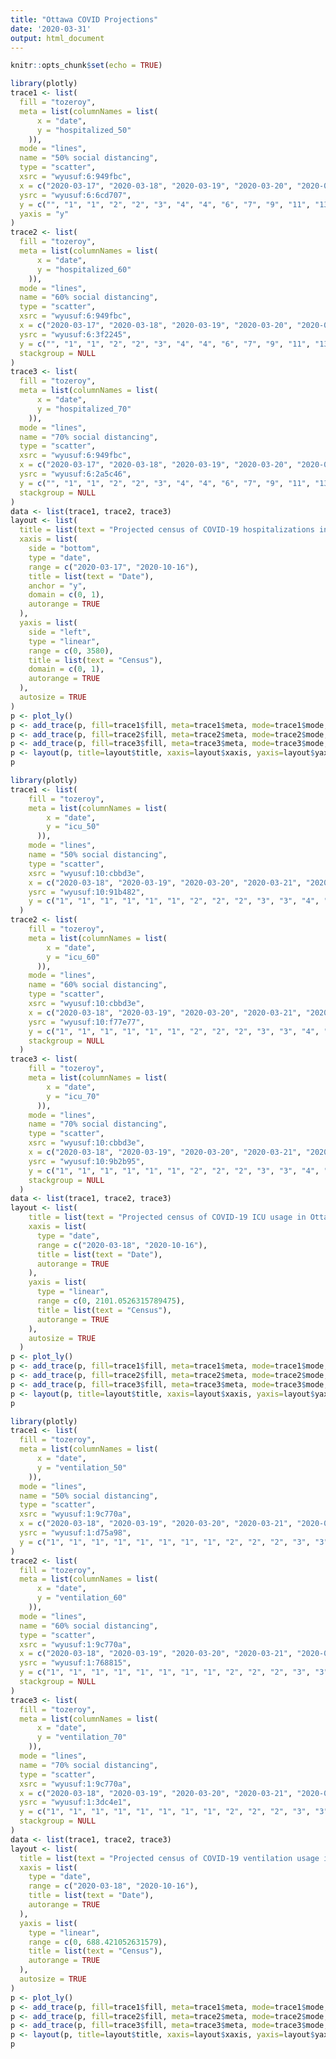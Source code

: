 ```yaml
---
title: "Ottawa COVID Projections"
date: '2020-03-31'
output: html_document
---
```


```r
knitr::opts_chunk$set(echo = TRUE)
```

```r
library(plotly)
trace1 <- list(
  fill = "tozeroy", 
  meta = list(columnNames = list(
      x = "date", 
      y = "hospitalized_50"
    )), 
  mode = "lines", 
  name = "50% social distancing", 
  type = "scatter", 
  xsrc = "wyusuf:6:949fbc", 
  x = c("2020-03-17", "2020-03-18", "2020-03-19", "2020-03-20", "2020-03-21", "2020-03-22", "2020-03-23", "2020-03-24", "2020-03-25", "2020-03-26", "2020-03-27", "2020-03-28", "2020-03-29", "2020-03-30", "2020-03-31", "2020-04-01", "2020-04-02", "2020-04-03", "2020-04-04", "2020-04-05", "2020-04-06", "2020-04-07", "2020-04-08", "2020-04-09", "2020-04-10", "2020-04-11", "2020-04-12", "2020-04-13", "2020-04-14", "2020-04-15", "2020-04-16", "2020-04-17", "2020-04-18", "2020-04-19", "2020-04-20", "2020-04-21", "2020-04-22", "2020-04-23", "2020-04-24", "2020-04-25", "2020-04-26", "2020-04-27", "2020-04-28", "2020-04-29", "2020-04-30", "2020-05-01", "2020-05-02", "2020-05-03", "2020-05-04", "2020-05-05", "2020-05-06", "2020-05-07", "2020-05-08", "2020-05-09", "2020-05-10", "2020-05-11", "2020-05-12", "2020-05-13", "2020-05-14", "2020-05-15", "2020-05-16", "2020-05-17", "2020-05-18", "2020-05-19", "2020-05-20", "2020-05-21", "2020-05-22", "2020-05-23", "2020-05-24", "2020-05-25", "2020-05-26", "2020-05-27", "2020-05-28", "2020-05-29", "2020-05-30", "2020-05-31", "2020-06-01", "2020-06-02", "2020-06-03", "2020-06-04", "2020-06-05", "2020-06-06", "2020-06-07", "2020-06-08", "2020-06-09", "2020-06-10", "2020-06-11", "2020-06-12", "2020-06-13", "2020-06-14", "2020-06-15", "2020-06-16", "2020-06-17", "2020-06-18", "2020-06-19", "2020-06-20", "2020-06-21", "2020-06-22", "2020-06-23", "2020-06-24", "2020-06-25", "2020-06-26", "2020-06-27", "2020-06-28", "2020-06-29", "2020-06-30", "2020-07-01", "2020-07-02", "2020-07-03", "2020-07-04", "2020-07-05", "2020-07-06", "2020-07-07", "2020-07-08", "2020-07-09", "2020-07-10", "2020-07-11", "2020-07-12", "2020-07-13", "2020-07-14", "2020-07-15", "2020-07-16", "2020-07-17", "2020-07-18", "2020-07-19", "2020-07-20", "2020-07-21", "2020-07-22", "2020-07-23", "2020-07-24", "2020-07-25", "2020-07-26", "2020-07-27", "2020-07-28", "2020-07-29", "2020-07-30", "2020-07-31", "2020-08-01", "2020-08-02", "2020-08-03", "2020-08-04", "2020-08-05", "2020-08-06", "2020-08-07", "2020-08-08", "2020-08-09", "2020-08-10", "2020-08-11", "2020-08-12", "2020-08-13", "2020-08-14", "2020-08-15", "2020-08-16", "2020-08-17", "2020-08-18", "2020-08-19", "2020-08-20", "2020-08-21", "2020-08-22", "2020-08-23", "2020-08-24", "2020-08-25", "2020-08-26", "2020-08-27", "2020-08-28", "2020-08-29", "2020-08-30", "2020-08-31", "2020-09-01", "2020-09-02", "2020-09-03", "2020-09-04", "2020-09-05", "2020-09-06", "2020-09-07", "2020-09-08", "2020-09-09", "2020-09-10", "2020-09-11", "2020-09-12", "2020-09-13", "2020-09-14", "2020-09-15", "2020-09-16", "2020-09-17", "2020-09-18", "2020-09-19", "2020-09-20", "2020-09-21", "2020-09-22", "2020-09-23", "2020-09-24", "2020-09-25", "2020-09-26", "2020-09-27", "2020-09-28", "2020-09-29", "2020-09-30", "2020-10-01", "2020-10-02", "2020-10-03", "2020-10-04", "2020-10-05", "2020-10-06", "2020-10-07", "2020-10-08", "2020-10-09", "2020-10-10", "2020-10-11", "2020-10-12", "2020-10-13", "2020-10-14", "2020-10-15", "2020-10-16"), 
  ysrc = "wyusuf:6:6cd707", 
  y = c("", "1", "1", "2", "2", "3", "4", "4", "6", "7", "9", "11", "13", "15", "19", "20", "22", "24", "26", "27", "29", "30", "32", "33", "33", "35", "38", "41", "44", "47", "50", "54", "58", "62", "67", "71", "77", "82", "88", "95", "101", "109", "117", "125", "134", "144", "154", "165", "177", "189", "203", "217", "233", "249", "267", "286", "306", "327", "350", "374", "400", "428", "457", "488", "521", "556", "593", "632", "674", "718", "764", "813", "865", "919", "976", "1036", "1098", "1163", "1231", "1302", "1376", "1452", "1531", "1612", "1695", "1780", "1868", "1956", "2046", "2137", "2229", "2320", "2411", "2501", "2590", "2677", "2761", "2843", "2921", "2994", "3064", "3127", "3185", "3237", "3283", "3321", "3352", "3376", "3392", "3401", "3401", "3394", "3380", "3358", "3329", "3293", "3251", "3203", "3149", "3091", "3028", "2961", "2891", "2817", "2742", "2664", "2585", "2505", "2424", "2343", "2263", "2182", "2103", "2024", "1947", "1872", "1798", "1725", "1655", "1586", "1520", "1456", "1394", "1334", "1276", "1220", "1166", "1115", "1065", "1018", "972", "928", "887", "846", "808", "772", "737", "703", "671", "641", "611", "584", "557", "532", "507", "484", "462", "441", "421", "402", "384", "367", "350", "334", "319", "305", "291", "278", "265", "253", "242", "231", "221", "211", "201", "192", "184", "176", "168", "160", "153", "146", "140", "134", "128", "122", "117", "111", "106", "102", "97", "93", "89", "85", "81", "78", "74", "71", "68", "65", "62", "59", "57", "54"), 
  yaxis = "y"
)
trace2 <- list(
  fill = "tozeroy", 
  meta = list(columnNames = list(
      x = "date", 
      y = "hospitalized_60"
    )), 
  mode = "lines", 
  name = "60% social distancing", 
  type = "scatter", 
  xsrc = "wyusuf:6:949fbc", 
  x = c("2020-03-17", "2020-03-18", "2020-03-19", "2020-03-20", "2020-03-21", "2020-03-22", "2020-03-23", "2020-03-24", "2020-03-25", "2020-03-26", "2020-03-27", "2020-03-28", "2020-03-29", "2020-03-30", "2020-03-31", "2020-04-01", "2020-04-02", "2020-04-03", "2020-04-04", "2020-04-05", "2020-04-06", "2020-04-07", "2020-04-08", "2020-04-09", "2020-04-10", "2020-04-11", "2020-04-12", "2020-04-13", "2020-04-14", "2020-04-15", "2020-04-16", "2020-04-17", "2020-04-18", "2020-04-19", "2020-04-20", "2020-04-21", "2020-04-22", "2020-04-23", "2020-04-24", "2020-04-25", "2020-04-26", "2020-04-27", "2020-04-28", "2020-04-29", "2020-04-30", "2020-05-01", "2020-05-02", "2020-05-03", "2020-05-04", "2020-05-05", "2020-05-06", "2020-05-07", "2020-05-08", "2020-05-09", "2020-05-10", "2020-05-11", "2020-05-12", "2020-05-13", "2020-05-14", "2020-05-15", "2020-05-16", "2020-05-17", "2020-05-18", "2020-05-19", "2020-05-20", "2020-05-21", "2020-05-22", "2020-05-23", "2020-05-24", "2020-05-25", "2020-05-26", "2020-05-27", "2020-05-28", "2020-05-29", "2020-05-30", "2020-05-31", "2020-06-01", "2020-06-02", "2020-06-03", "2020-06-04", "2020-06-05", "2020-06-06", "2020-06-07", "2020-06-08", "2020-06-09", "2020-06-10", "2020-06-11", "2020-06-12", "2020-06-13", "2020-06-14", "2020-06-15", "2020-06-16", "2020-06-17", "2020-06-18", "2020-06-19", "2020-06-20", "2020-06-21", "2020-06-22", "2020-06-23", "2020-06-24", "2020-06-25", "2020-06-26", "2020-06-27", "2020-06-28", "2020-06-29", "2020-06-30", "2020-07-01", "2020-07-02", "2020-07-03", "2020-07-04", "2020-07-05", "2020-07-06", "2020-07-07", "2020-07-08", "2020-07-09", "2020-07-10", "2020-07-11", "2020-07-12", "2020-07-13", "2020-07-14", "2020-07-15", "2020-07-16", "2020-07-17", "2020-07-18", "2020-07-19", "2020-07-20", "2020-07-21", "2020-07-22", "2020-07-23", "2020-07-24", "2020-07-25", "2020-07-26", "2020-07-27", "2020-07-28", "2020-07-29", "2020-07-30", "2020-07-31", "2020-08-01", "2020-08-02", "2020-08-03", "2020-08-04", "2020-08-05", "2020-08-06", "2020-08-07", "2020-08-08", "2020-08-09", "2020-08-10", "2020-08-11", "2020-08-12", "2020-08-13", "2020-08-14", "2020-08-15", "2020-08-16", "2020-08-17", "2020-08-18", "2020-08-19", "2020-08-20", "2020-08-21", "2020-08-22", "2020-08-23", "2020-08-24", "2020-08-25", "2020-08-26", "2020-08-27", "2020-08-28", "2020-08-29", "2020-08-30", "2020-08-31", "2020-09-01", "2020-09-02", "2020-09-03", "2020-09-04", "2020-09-05", "2020-09-06", "2020-09-07", "2020-09-08", "2020-09-09", "2020-09-10", "2020-09-11", "2020-09-12", "2020-09-13", "2020-09-14", "2020-09-15", "2020-09-16", "2020-09-17", "2020-09-18", "2020-09-19", "2020-09-20", "2020-09-21", "2020-09-22", "2020-09-23", "2020-09-24", "2020-09-25", "2020-09-26", "2020-09-27", "2020-09-28", "2020-09-29", "2020-09-30", "2020-10-01", "2020-10-02", "2020-10-03", "2020-10-04", "2020-10-05", "2020-10-06", "2020-10-07", "2020-10-08", "2020-10-09", "2020-10-10", "2020-10-11", "2020-10-12", "2020-10-13", "2020-10-14", "2020-10-15", "2020-10-16"), 
  ysrc = "wyusuf:6:3f2245", 
  y = c("", "1", "1", "2", "2", "3", "4", "4", "6", "7", "9", "11", "13", "15", "19", "20", "21", "22", "23", "24", "25", "25", "25", "24", "23", "24", "25", "26", "28", "29", "30", "31", "33", "34", "36", "37", "39", "41", "42", "44", "46", "48", "50", "52", "55", "57", "60", "62", "65", "68", "71", "74", "77", "80", "84", "87", "91", "95", "99", "104", "108", "113", "118", "123", "128", "133", "139", "145", "151", "158", "164", "171", "178", "186", "194", "202", "210", "219", "228", "238", "247", "258", "268", "279", "291", "302", "314", "327", "340", "354", "368", "382", "397", "412", "428", "445", "462", "479", "497", "516", "535", "554", "574", "595", "616", "638", "660", "683", "706", "730", "754", "779", "804", "830", "856", "882", "909", "936", "964", "992", "1020", "1048", "1076", "1104", "1133", "1161", "1190", "1218", "1246", "1274", "1302", "1329", "1356", "1382", "1408", "1434", "1458", "1482", "1505", "1527", "1548", "1569", "1588", "1606", "1623", "1639", "1653", "1666", "1678", "1688", "1698", "1705", "1711", "1716", "1719", "1721", "1721", "1720", "1718", "1714", "1708", "1701", "1693", "1684", "1673", "1661", "1648", "1634", "1618", "1602", "1584", "1566", "1547", "1527", "1506", "1485", "1463", "1440", "1417", "1394", "1370", "1346", "1321", "1296", "1272", "1246", "1221", "1196", "1171", "1146", "1121", "1096", "1071", "1046", "1022", "998", "974", "950", "926", "903", "881", "858", "836", "814", "793", "772", "751", "731", "711", "692", "673", "654", "636", "618"), 
  stackgroup = NULL
)
trace3 <- list(
  fill = "tozeroy", 
  meta = list(columnNames = list(
      x = "date", 
      y = "hospitalized_70"
    )), 
  mode = "lines", 
  name = "70% social distancing", 
  type = "scatter", 
  xsrc = "wyusuf:6:949fbc", 
  x = c("2020-03-17", "2020-03-18", "2020-03-19", "2020-03-20", "2020-03-21", "2020-03-22", "2020-03-23", "2020-03-24", "2020-03-25", "2020-03-26", "2020-03-27", "2020-03-28", "2020-03-29", "2020-03-30", "2020-03-31", "2020-04-01", "2020-04-02", "2020-04-03", "2020-04-04", "2020-04-05", "2020-04-06", "2020-04-07", "2020-04-08", "2020-04-09", "2020-04-10", "2020-04-11", "2020-04-12", "2020-04-13", "2020-04-14", "2020-04-15", "2020-04-16", "2020-04-17", "2020-04-18", "2020-04-19", "2020-04-20", "2020-04-21", "2020-04-22", "2020-04-23", "2020-04-24", "2020-04-25", "2020-04-26", "2020-04-27", "2020-04-28", "2020-04-29", "2020-04-30", "2020-05-01", "2020-05-02", "2020-05-03", "2020-05-04", "2020-05-05", "2020-05-06", "2020-05-07", "2020-05-08", "2020-05-09", "2020-05-10", "2020-05-11", "2020-05-12", "2020-05-13", "2020-05-14", "2020-05-15", "2020-05-16", "2020-05-17", "2020-05-18", "2020-05-19", "2020-05-20", "2020-05-21", "2020-05-22", "2020-05-23", "2020-05-24", "2020-05-25", "2020-05-26", "2020-05-27", "2020-05-28", "2020-05-29", "2020-05-30", "2020-05-31", "2020-06-01", "2020-06-02", "2020-06-03", "2020-06-04", "2020-06-05", "2020-06-06", "2020-06-07", "2020-06-08", "2020-06-09", "2020-06-10", "2020-06-11", "2020-06-12", "2020-06-13", "2020-06-14", "2020-06-15", "2020-06-16", "2020-06-17", "2020-06-18", "2020-06-19", "2020-06-20", "2020-06-21", "2020-06-22", "2020-06-23", "2020-06-24", "2020-06-25", "2020-06-26", "2020-06-27", "2020-06-28", "2020-06-29", "2020-06-30", "2020-07-01", "2020-07-02", "2020-07-03", "2020-07-04", "2020-07-05", "2020-07-06", "2020-07-07", "2020-07-08", "2020-07-09", "2020-07-10", "2020-07-11", "2020-07-12", "2020-07-13", "2020-07-14", "2020-07-15", "2020-07-16", "2020-07-17", "2020-07-18", "2020-07-19", "2020-07-20", "2020-07-21", "2020-07-22", "2020-07-23", "2020-07-24", "2020-07-25", "2020-07-26", "2020-07-27", "2020-07-28", "2020-07-29", "2020-07-30", "2020-07-31", "2020-08-01", "2020-08-02", "2020-08-03", "2020-08-04", "2020-08-05", "2020-08-06", "2020-08-07", "2020-08-08", "2020-08-09", "2020-08-10", "2020-08-11", "2020-08-12", "2020-08-13", "2020-08-14", "2020-08-15", "2020-08-16", "2020-08-17", "2020-08-18", "2020-08-19", "2020-08-20", "2020-08-21", "2020-08-22", "2020-08-23", "2020-08-24", "2020-08-25", "2020-08-26", "2020-08-27", "2020-08-28", "2020-08-29", "2020-08-30", "2020-08-31", "2020-09-01", "2020-09-02", "2020-09-03", "2020-09-04", "2020-09-05", "2020-09-06", "2020-09-07", "2020-09-08", "2020-09-09", "2020-09-10", "2020-09-11", "2020-09-12", "2020-09-13", "2020-09-14", "2020-09-15", "2020-09-16", "2020-09-17", "2020-09-18", "2020-09-19", "2020-09-20", "2020-09-21", "2020-09-22", "2020-09-23", "2020-09-24", "2020-09-25", "2020-09-26", "2020-09-27", "2020-09-28", "2020-09-29", "2020-09-30", "2020-10-01", "2020-10-02", "2020-10-03", "2020-10-04", "2020-10-05", "2020-10-06", "2020-10-07", "2020-10-08", "2020-10-09", "2020-10-10", "2020-10-11", "2020-10-12", "2020-10-13", "2020-10-14", "2020-10-15", "2020-10-16"), 
  ysrc = "wyusuf:6:2a5c46", 
  y = c("", "1", "1", "2", "2", "3", "4", "4", "6", "7", "9", "11", "13", "15", "19", "20", "20", "21", "21", "21", "21", "20", "19", "18", "15", "16", "16", "16", "16", "17", "17", "17", "17", "18", "18", "18", "18", "19", "19", "19", "20", "20", "20", "21", "21", "21", "21", "22", "22", "22", "23", "23", "23", "24", "24", "25", "25", "25", "26", "26", "26", "27", "27", "28", "28", "28", "29", "29", "30", "30", "31", "31", "32", "32", "33", "33", "33", "34", "35", "35", "36", "36", "37", "37", "38", "38", "39", "39", "40", "41", "41", "42", "42", "43", "44", "44", "45", "46", "46", "47", "48", "48", "49", "50", "50", "51", "52", "53", "53", "54", "55", "56", "57", "57", "58", "59", "60", "61", "62", "62", "63", "64", "65", "66", "67", "68", "69", "70", "71", "72", "73", "74", "75", "76", "77", "78", "79", "80", "81", "82", "84", "85", "86", "87", "88", "89", "91", "92", "93", "94", "95", "97", "98", "99", "101", "102", "103", "105", "106", "107", "109", "110", "112", "113", "115", "116", "117", "119", "120", "122", "123", "125", "127", "128", "130", "131", "133", "135", "136", "138", "140", "141", "143", "145", "146", "148", "150", "151", "153", "155", "157", "159", "160", "162", "164", "166", "168", "170", "171", "173", "175", "177", "179", "181", "183", "185", "187", "189", "191", "193", "194", "196", "198", "200"), 
  stackgroup = NULL
)
data <- list(trace1, trace2, trace3)
layout <- list(
  title = list(text = "Projected census of COVID-19 hospitalizations in Ottawa"), 
  xaxis = list(
    side = "bottom", 
    type = "date", 
    range = c("2020-03-17", "2020-10-16"), 
    title = list(text = "Date"), 
    anchor = "y", 
    domain = c(0, 1), 
    autorange = TRUE
  ), 
  yaxis = list(
    side = "left", 
    type = "linear", 
    range = c(0, 3580), 
    title = list(text = "Census"), 
    domain = c(0, 1), 
    autorange = TRUE
  ), 
  autosize = TRUE
)
p <- plot_ly()
p <- add_trace(p, fill=trace1$fill, meta=trace1$meta, mode=trace1$mode, name=trace1$name, type=trace1$type, xsrc=trace1$xsrc, x=trace1$x, ysrc=trace1$ysrc, y=trace1$y, yaxis=trace1$yaxis)
p <- add_trace(p, fill=trace2$fill, meta=trace2$meta, mode=trace2$mode, name=trace2$name, type=trace2$type, xsrc=trace2$xsrc, x=trace2$x, ysrc=trace2$ysrc, y=trace2$y, stackgroup=trace2$stackgroup)
p <- add_trace(p, fill=trace3$fill, meta=trace3$meta, mode=trace3$mode, name=trace3$name, type=trace3$type, xsrc=trace3$xsrc, x=trace3$x, ysrc=trace3$ysrc, y=trace3$y, stackgroup=trace3$stackgroup)
p <- layout(p, title=layout$title, xaxis=layout$xaxis, yaxis=layout$yaxis, autosize=layout$autosize)
p
```

```r
library(plotly)
trace1 <- list(
    fill = "tozeroy", 
    meta = list(columnNames = list(
        x = "date", 
        y = "icu_50"
      )), 
    mode = "lines", 
    name = "50% social distancing", 
    type = "scatter", 
    xsrc = "wyusuf:10:cbbd3e", 
    x = c("2020-03-18", "2020-03-19", "2020-03-20", "2020-03-21", "2020-03-22", "2020-03-23", "2020-03-24", "2020-03-25", "2020-03-26", "2020-03-27", "2020-03-28", "2020-03-29", "2020-03-30", "2020-03-31", "2020-04-01", "2020-04-02", "2020-04-03", "2020-04-04", "2020-04-05", "2020-04-06", "2020-04-07", "2020-04-08", "2020-04-09", "2020-04-10", "2020-04-11", "2020-04-12", "2020-04-13", "2020-04-14", "2020-04-15", "2020-04-16", "2020-04-17", "2020-04-18", "2020-04-19", "2020-04-20", "2020-04-21", "2020-04-22", "2020-04-23", "2020-04-24", "2020-04-25", "2020-04-26", "2020-04-27", "2020-04-28", "2020-04-29", "2020-04-30", "2020-05-01", "2020-05-02", "2020-05-03", "2020-05-04", "2020-05-05", "2020-05-06", "2020-05-07", "2020-05-08", "2020-05-09", "2020-05-10", "2020-05-11", "2020-05-12", "2020-05-13", "2020-05-14", "2020-05-15", "2020-05-16", "2020-05-17", "2020-05-18", "2020-05-19", "2020-05-20", "2020-05-21", "2020-05-22", "2020-05-23", "2020-05-24", "2020-05-25", "2020-05-26", "2020-05-27", "2020-05-28", "2020-05-29", "2020-05-30", "2020-05-31", "2020-06-01", "2020-06-02", "2020-06-03", "2020-06-04", "2020-06-05", "2020-06-06", "2020-06-07", "2020-06-08", "2020-06-09", "2020-06-10", "2020-06-11", "2020-06-12", "2020-06-13", "2020-06-14", "2020-06-15", "2020-06-16", "2020-06-17", "2020-06-18", "2020-06-19", "2020-06-20", "2020-06-21", "2020-06-22", "2020-06-23", "2020-06-24", "2020-06-25", "2020-06-26", "2020-06-27", "2020-06-28", "2020-06-29", "2020-06-30", "2020-07-01", "2020-07-02", "2020-07-03", "2020-07-04", "2020-07-05", "2020-07-06", "2020-07-07", "2020-07-08", "2020-07-09", "2020-07-10", "2020-07-11", "2020-07-12", "2020-07-13", "2020-07-14", "2020-07-15", "2020-07-16", "2020-07-17", "2020-07-18", "2020-07-19", "2020-07-20", "2020-07-21", "2020-07-22", "2020-07-23", "2020-07-24", "2020-07-25", "2020-07-26", "2020-07-27", "2020-07-28", "2020-07-29", "2020-07-30", "2020-07-31", "2020-08-01", "2020-08-02", "2020-08-03", "2020-08-04", "2020-08-05", "2020-08-06", "2020-08-07", "2020-08-08", "2020-08-09", "2020-08-10", "2020-08-11", "2020-08-12", "2020-08-13", "2020-08-14", "2020-08-15", "2020-08-16", "2020-08-17", "2020-08-18", "2020-08-19", "2020-08-20", "2020-08-21", "2020-08-22", "2020-08-23", "2020-08-24", "2020-08-25", "2020-08-26", "2020-08-27", "2020-08-28", "2020-08-29", "2020-08-30", "2020-08-31", "2020-09-01", "2020-09-02", "2020-09-03", "2020-09-04", "2020-09-05", "2020-09-06", "2020-09-07", "2020-09-08", "2020-09-09", "2020-09-10", "2020-09-11", "2020-09-12", "2020-09-13", "2020-09-14", "2020-09-15", "2020-09-16", "2020-09-17", "2020-09-18", "2020-09-19", "2020-09-20", "2020-09-21", "2020-09-22", "2020-09-23", "2020-09-24", "2020-09-25", "2020-09-26", "2020-09-27", "2020-09-28", "2020-09-29", "2020-09-30", "2020-10-01", "2020-10-02", "2020-10-03", "2020-10-04", "2020-10-05", "2020-10-06", "2020-10-07", "2020-10-08", "2020-10-09", "2020-10-10", "2020-10-11", "2020-10-12", "2020-10-13", "2020-10-14", "2020-10-15", "2020-10-16"), 
    ysrc = "wyusuf:10:91b482", 
    y = c("1", "1", "1", "1", "1", "1", "2", "2", "2", "3", "3", "4", "5", "6", "7", "8", "8", "9", "10", "11", "12", "13", "14", "15", "17", "18", "19", "21", "22", "24", "25", "27", "28", "30", "32", "34", "36", "39", "42", "45", "48", "52", "55", "59", "64", "68", "73", "78", "84", "90", "96", "103", "111", "118", "127", "136", "145", "156", "166", "178", "190", "204", "218", "233", "248", "265", "283", "302", "323", "344", "366", "390", "416", "442", "470", "500", "531", "563", "597", "633", "670", "709", "749", "790", "834", "878", "924", "971", "1019", "1069", "1119", "1169", "1221", "1272", "1324", "1376", "1427", "1478", "1528", "1577", "1624", "1670", "1713", "1755", "1793", "1829", "1862", "1892", "1919", "1941", "1960", "1975", "1986", "1993", "1996", "1995", "1990", "1981", "1968", "1951", "1931", "1907", "1880", "1850", "1818", "1783", "1745", "1706", "1665", "1623", "1579", "1534", "1489", "1443", "1397", "1351", "1305", "1260", "1214", "1170", "1125", "1082", "1040", "999", "958", "919", "881", "844", "808", "774", "741", "709", "678", "648", "619", "592", "565", "540", "516", "493", "470", "449", "429", "410", "391", "373", "356", "340", "325", "310", "296", "282", "270", "257", "246", "235", "224", "214", "204", "195", "186", "178", "170", "162", "155", "148", "141", "135", "129", "123", "118", "112", "107", "102", "98", "94", "89", "85", "82", "78", "75", "71", "68", "65", "62", "59", "57", "54", "52", "50", "48", "45", "43")
  )
trace2 <- list(
    fill = "tozeroy", 
    meta = list(columnNames = list(
        x = "date", 
        y = "icu_60"
      )), 
    mode = "lines", 
    name = "60% social distancing", 
    type = "scatter", 
    xsrc = "wyusuf:10:cbbd3e", 
    x = c("2020-03-18", "2020-03-19", "2020-03-20", "2020-03-21", "2020-03-22", "2020-03-23", "2020-03-24", "2020-03-25", "2020-03-26", "2020-03-27", "2020-03-28", "2020-03-29", "2020-03-30", "2020-03-31", "2020-04-01", "2020-04-02", "2020-04-03", "2020-04-04", "2020-04-05", "2020-04-06", "2020-04-07", "2020-04-08", "2020-04-09", "2020-04-10", "2020-04-11", "2020-04-12", "2020-04-13", "2020-04-14", "2020-04-15", "2020-04-16", "2020-04-17", "2020-04-18", "2020-04-19", "2020-04-20", "2020-04-21", "2020-04-22", "2020-04-23", "2020-04-24", "2020-04-25", "2020-04-26", "2020-04-27", "2020-04-28", "2020-04-29", "2020-04-30", "2020-05-01", "2020-05-02", "2020-05-03", "2020-05-04", "2020-05-05", "2020-05-06", "2020-05-07", "2020-05-08", "2020-05-09", "2020-05-10", "2020-05-11", "2020-05-12", "2020-05-13", "2020-05-14", "2020-05-15", "2020-05-16", "2020-05-17", "2020-05-18", "2020-05-19", "2020-05-20", "2020-05-21", "2020-05-22", "2020-05-23", "2020-05-24", "2020-05-25", "2020-05-26", "2020-05-27", "2020-05-28", "2020-05-29", "2020-05-30", "2020-05-31", "2020-06-01", "2020-06-02", "2020-06-03", "2020-06-04", "2020-06-05", "2020-06-06", "2020-06-07", "2020-06-08", "2020-06-09", "2020-06-10", "2020-06-11", "2020-06-12", "2020-06-13", "2020-06-14", "2020-06-15", "2020-06-16", "2020-06-17", "2020-06-18", "2020-06-19", "2020-06-20", "2020-06-21", "2020-06-22", "2020-06-23", "2020-06-24", "2020-06-25", "2020-06-26", "2020-06-27", "2020-06-28", "2020-06-29", "2020-06-30", "2020-07-01", "2020-07-02", "2020-07-03", "2020-07-04", "2020-07-05", "2020-07-06", "2020-07-07", "2020-07-08", "2020-07-09", "2020-07-10", "2020-07-11", "2020-07-12", "2020-07-13", "2020-07-14", "2020-07-15", "2020-07-16", "2020-07-17", "2020-07-18", "2020-07-19", "2020-07-20", "2020-07-21", "2020-07-22", "2020-07-23", "2020-07-24", "2020-07-25", "2020-07-26", "2020-07-27", "2020-07-28", "2020-07-29", "2020-07-30", "2020-07-31", "2020-08-01", "2020-08-02", "2020-08-03", "2020-08-04", "2020-08-05", "2020-08-06", "2020-08-07", "2020-08-08", "2020-08-09", "2020-08-10", "2020-08-11", "2020-08-12", "2020-08-13", "2020-08-14", "2020-08-15", "2020-08-16", "2020-08-17", "2020-08-18", "2020-08-19", "2020-08-20", "2020-08-21", "2020-08-22", "2020-08-23", "2020-08-24", "2020-08-25", "2020-08-26", "2020-08-27", "2020-08-28", "2020-08-29", "2020-08-30", "2020-08-31", "2020-09-01", "2020-09-02", "2020-09-03", "2020-09-04", "2020-09-05", "2020-09-06", "2020-09-07", "2020-09-08", "2020-09-09", "2020-09-10", "2020-09-11", "2020-09-12", "2020-09-13", "2020-09-14", "2020-09-15", "2020-09-16", "2020-09-17", "2020-09-18", "2020-09-19", "2020-09-20", "2020-09-21", "2020-09-22", "2020-09-23", "2020-09-24", "2020-09-25", "2020-09-26", "2020-09-27", "2020-09-28", "2020-09-29", "2020-09-30", "2020-10-01", "2020-10-02", "2020-10-03", "2020-10-04", "2020-10-05", "2020-10-06", "2020-10-07", "2020-10-08", "2020-10-09", "2020-10-10", "2020-10-11", "2020-10-12", "2020-10-13", "2020-10-14", "2020-10-15", "2020-10-16"), 
    ysrc = "wyusuf:10:f77e77", 
    y = c("1", "1", "1", "1", "1", "1", "2", "2", "2", "3", "3", "4", "5", "6", "7", "7", "8", "9", "9", "10", "11", "11", "12", "12", "13", "14", "15", "15", "16", "16", "17", "18", "18", "18", "18", "19", "20", "21", "22", "23", "24", "25", "26", "27", "28", "29", "31", "32", "33", "35", "36", "38", "40", "41", "43", "45", "47", "49", "51", "53", "56", "58", "61", "63", "66", "69", "72", "75", "78", "81", "85", "88", "92", "96", "100", "104", "109", "113", "118", "123", "128", "133", "139", "144", "150", "156", "163", "169", "176", "183", "191", "198", "206", "214", "223", "231", "240", "250", "259", "269", "279", "290", "300", "312", "323", "335", "347", "359", "372", "385", "398", "411", "425", "439", "454", "469", "484", "499", "514", "530", "546", "562", "578", "595", "611", "628", "644", "661", "678", "695", "712", "728", "745", "761", "778", "794", "810", "825", "841", "855", "870", "884", "898", "911", "924", "936", "947", "958", "968", "978", "986", "994", "1002", "1008", "1014", "1019", "1023", "1026", "1028", "1030", "1030", "1030", "1029", "1027", "1025", "1021", "1017", "1012", "1006", "1000", "993", "985", "976", "967", "957", "947", "936", "925", "913", "901", "888", "875", "862", "848", "834", "820", "806", "791", "777", "762", "747", "732", "717", "702", "687", "673", "658", "643", "628", "614", "599", "585", "571", "557", "543", "530", "516", "503", "490", "477", "465", "453", "440"), 
    stackgroup = NULL
  )
trace3 <- list(
    fill = "tozeroy", 
    meta = list(columnNames = list(
        x = "date", 
        y = "icu_70"
      )), 
    mode = "lines", 
    name = "70% social distancing", 
    type = "scatter", 
    xsrc = "wyusuf:10:cbbd3e", 
    x = c("2020-03-18", "2020-03-19", "2020-03-20", "2020-03-21", "2020-03-22", "2020-03-23", "2020-03-24", "2020-03-25", "2020-03-26", "2020-03-27", "2020-03-28", "2020-03-29", "2020-03-30", "2020-03-31", "2020-04-01", "2020-04-02", "2020-04-03", "2020-04-04", "2020-04-05", "2020-04-06", "2020-04-07", "2020-04-08", "2020-04-09", "2020-04-10", "2020-04-11", "2020-04-12", "2020-04-13", "2020-04-14", "2020-04-15", "2020-04-16", "2020-04-17", "2020-04-18", "2020-04-19", "2020-04-20", "2020-04-21", "2020-04-22", "2020-04-23", "2020-04-24", "2020-04-25", "2020-04-26", "2020-04-27", "2020-04-28", "2020-04-29", "2020-04-30", "2020-05-01", "2020-05-02", "2020-05-03", "2020-05-04", "2020-05-05", "2020-05-06", "2020-05-07", "2020-05-08", "2020-05-09", "2020-05-10", "2020-05-11", "2020-05-12", "2020-05-13", "2020-05-14", "2020-05-15", "2020-05-16", "2020-05-17", "2020-05-18", "2020-05-19", "2020-05-20", "2020-05-21", "2020-05-22", "2020-05-23", "2020-05-24", "2020-05-25", "2020-05-26", "2020-05-27", "2020-05-28", "2020-05-29", "2020-05-30", "2020-05-31", "2020-06-01", "2020-06-02", "2020-06-03", "2020-06-04", "2020-06-05", "2020-06-06", "2020-06-07", "2020-06-08", "2020-06-09", "2020-06-10", "2020-06-11", "2020-06-12", "2020-06-13", "2020-06-14", "2020-06-15", "2020-06-16", "2020-06-17", "2020-06-18", "2020-06-19", "2020-06-20", "2020-06-21", "2020-06-22", "2020-06-23", "2020-06-24", "2020-06-25", "2020-06-26", "2020-06-27", "2020-06-28", "2020-06-29", "2020-06-30", "2020-07-01", "2020-07-02", "2020-07-03", "2020-07-04", "2020-07-05", "2020-07-06", "2020-07-07", "2020-07-08", "2020-07-09", "2020-07-10", "2020-07-11", "2020-07-12", "2020-07-13", "2020-07-14", "2020-07-15", "2020-07-16", "2020-07-17", "2020-07-18", "2020-07-19", "2020-07-20", "2020-07-21", "2020-07-22", "2020-07-23", "2020-07-24", "2020-07-25", "2020-07-26", "2020-07-27", "2020-07-28", "2020-07-29", "2020-07-30", "2020-07-31", "2020-08-01", "2020-08-02", "2020-08-03", "2020-08-04", "2020-08-05", "2020-08-06", "2020-08-07", "2020-08-08", "2020-08-09", "2020-08-10", "2020-08-11", "2020-08-12", "2020-08-13", "2020-08-14", "2020-08-15", "2020-08-16", "2020-08-17", "2020-08-18", "2020-08-19", "2020-08-20", "2020-08-21", "2020-08-22", "2020-08-23", "2020-08-24", "2020-08-25", "2020-08-26", "2020-08-27", "2020-08-28", "2020-08-29", "2020-08-30", "2020-08-31", "2020-09-01", "2020-09-02", "2020-09-03", "2020-09-04", "2020-09-05", "2020-09-06", "2020-09-07", "2020-09-08", "2020-09-09", "2020-09-10", "2020-09-11", "2020-09-12", "2020-09-13", "2020-09-14", "2020-09-15", "2020-09-16", "2020-09-17", "2020-09-18", "2020-09-19", "2020-09-20", "2020-09-21", "2020-09-22", "2020-09-23", "2020-09-24", "2020-09-25", "2020-09-26", "2020-09-27", "2020-09-28", "2020-09-29", "2020-09-30", "2020-10-01", "2020-10-02", "2020-10-03", "2020-10-04", "2020-10-05", "2020-10-06", "2020-10-07", "2020-10-08", "2020-10-09", "2020-10-10", "2020-10-11", "2020-10-12", "2020-10-13", "2020-10-14", "2020-10-15", "2020-10-16"), 
    ysrc = "wyusuf:10:9b2b95", 
    y = c("1", "1", "1", "1", "1", "1", "2", "2", "2", "3", "3", "4", "5", "6", "7", "7", "7", "8", "8", "9", "9", "10", "10", "10", "11", "11", "11", "11", "11", "12", "12", "12", "11", "11", "10", "11", "11", "11", "11", "11", "11", "12", "12", "12", "12", "12", "12", "13", "13", "13", "13", "13", "14", "14", "14", "14", "14", "15", "15", "15", "15", "15", "16", "16", "16", "16", "17", "17", "17", "17", "18", "18", "18", "18", "19", "19", "19", "20", "20", "20", "20", "21", "21", "21", "22", "22", "22", "23", "23", "23", "24", "24", "24", "25", "25", "25", "26", "26", "27", "27", "27", "28", "28", "28", "29", "29", "30", "30", "31", "31", "31", "32", "32", "33", "33", "34", "34", "35", "35", "36", "36", "37", "37", "38", "38", "39", "39", "40", "41", "41", "42", "42", "43", "44", "44", "45", "45", "46", "47", "47", "48", "49", "49", "50", "51", "51", "52", "53", "53", "54", "55", "56", "56", "57", "58", "59", "59", "60", "61", "62", "62", "63", "64", "65", "66", "67", "68", "68", "69", "70", "71", "72", "73", "74", "75", "76", "77", "77", "78", "79", "80", "81", "82", "83", "84", "85", "86", "87", "88", "89", "90", "92", "93", "94", "95", "96", "97", "98", "99", "100", "101", "102", "104", "105", "106", "107", "108", "109", "110", "112", "113", "114", "115"), 
    stackgroup = NULL
  )
data <- list(trace1, trace2, trace3)
layout <- list(
    title = list(text = "Projected census of COVID-19 ICU usage in Ottawa"), 
    xaxis = list(
      type = "date", 
      range = c("2020-03-18", "2020-10-16"), 
      title = list(text = "Date"), 
      autorange = TRUE
    ), 
    yaxis = list(
      type = "linear", 
      range = c(0, 2101.0526315789475), 
      title = list(text = "Census"), 
      autorange = TRUE
    ), 
    autosize = TRUE
  )
p <- plot_ly()
p <- add_trace(p, fill=trace1$fill, meta=trace1$meta, mode=trace1$mode, name=trace1$name, type=trace1$type, xsrc=trace1$xsrc, x=trace1$x, ysrc=trace1$ysrc, y=trace1$y)
p <- add_trace(p, fill=trace2$fill, meta=trace2$meta, mode=trace2$mode, name=trace2$name, type=trace2$type, xsrc=trace2$xsrc, x=trace2$x, ysrc=trace2$ysrc, y=trace2$y, stackgroup=trace2$stackgroup)
p <- add_trace(p, fill=trace3$fill, meta=trace3$meta, mode=trace3$mode, name=trace3$name, type=trace3$type, xsrc=trace3$xsrc, x=trace3$x, ysrc=trace3$ysrc, y=trace3$y, stackgroup=trace3$stackgroup)
p <- layout(p, title=layout$title, xaxis=layout$xaxis, yaxis=layout$yaxis, autosize=layout$autosize)
p
```

```r
library(plotly)
trace1 <- list(
  fill = "tozeroy", 
  meta = list(columnNames = list(
      x = "date", 
      y = "ventilation_50"
    )), 
  mode = "lines", 
  name = "50% social distancing", 
  type = "scatter", 
  xsrc = "wyusuf:1:9c770a", 
  x = c("2020-03-18", "2020-03-19", "2020-03-20", "2020-03-21", "2020-03-22", "2020-03-23", "2020-03-24", "2020-03-25", "2020-03-26", "2020-03-27", "2020-03-28", "2020-03-29", "2020-03-30", "2020-03-31", "2020-04-01", "2020-04-02", "2020-04-03", "2020-04-04", "2020-04-05", "2020-04-06", "2020-04-07", "2020-04-08", "2020-04-09", "2020-04-10", "2020-04-11", "2020-04-12", "2020-04-13", "2020-04-14", "2020-04-15", "2020-04-16", "2020-04-17", "2020-04-18", "2020-04-19", "2020-04-20", "2020-04-21", "2020-04-22", "2020-04-23", "2020-04-24", "2020-04-25", "2020-04-26", "2020-04-27", "2020-04-28", "2020-04-29", "2020-04-30", "2020-05-01", "2020-05-02", "2020-05-03", "2020-05-04", "2020-05-05", "2020-05-06", "2020-05-07", "2020-05-08", "2020-05-09", "2020-05-10", "2020-05-11", "2020-05-12", "2020-05-13", "2020-05-14", "2020-05-15", "2020-05-16", "2020-05-17", "2020-05-18", "2020-05-19", "2020-05-20", "2020-05-21", "2020-05-22", "2020-05-23", "2020-05-24", "2020-05-25", "2020-05-26", "2020-05-27", "2020-05-28", "2020-05-29", "2020-05-30", "2020-05-31", "2020-06-01", "2020-06-02", "2020-06-03", "2020-06-04", "2020-06-05", "2020-06-06", "2020-06-07", "2020-06-08", "2020-06-09", "2020-06-10", "2020-06-11", "2020-06-12", "2020-06-13", "2020-06-14", "2020-06-15", "2020-06-16", "2020-06-17", "2020-06-18", "2020-06-19", "2020-06-20", "2020-06-21", "2020-06-22", "2020-06-23", "2020-06-24", "2020-06-25", "2020-06-26", "2020-06-27", "2020-06-28", "2020-06-29", "2020-06-30", "2020-07-01", "2020-07-02", "2020-07-03", "2020-07-04", "2020-07-05", "2020-07-06", "2020-07-07", "2020-07-08", "2020-07-09", "2020-07-10", "2020-07-11", "2020-07-12", "2020-07-13", "2020-07-14", "2020-07-15", "2020-07-16", "2020-07-17", "2020-07-18", "2020-07-19", "2020-07-20", "2020-07-21", "2020-07-22", "2020-07-23", "2020-07-24", "2020-07-25", "2020-07-26", "2020-07-27", "2020-07-28", "2020-07-29", "2020-07-30", "2020-07-31", "2020-08-01", "2020-08-02", "2020-08-03", "2020-08-04", "2020-08-05", "2020-08-06", "2020-08-07", "2020-08-08", "2020-08-09", "2020-08-10", "2020-08-11", "2020-08-12", "2020-08-13", "2020-08-14", "2020-08-15", "2020-08-16", "2020-08-17", "2020-08-18", "2020-08-19", "2020-08-20", "2020-08-21", "2020-08-22", "2020-08-23", "2020-08-24", "2020-08-25", "2020-08-26", "2020-08-27", "2020-08-28", "2020-08-29", "2020-08-30", "2020-08-31", "2020-09-01", "2020-09-02", "2020-09-03", "2020-09-04", "2020-09-05", "2020-09-06", "2020-09-07", "2020-09-08", "2020-09-09", "2020-09-10", "2020-09-11", "2020-09-12", "2020-09-13", "2020-09-14", "2020-09-15", "2020-09-16", "2020-09-17", "2020-09-18", "2020-09-19", "2020-09-20", "2020-09-21", "2020-09-22", "2020-09-23", "2020-09-24", "2020-09-25", "2020-09-26", "2020-09-27", "2020-09-28", "2020-09-29", "2020-09-30", "2020-10-01", "2020-10-02", "2020-10-03", "2020-10-04", "2020-10-05", "2020-10-06", "2020-10-07", "2020-10-08", "2020-10-09", "2020-10-10", "2020-10-11", "2020-10-12", "2020-10-13", "2020-10-14", "2020-10-15", "2020-10-16"), 
  ysrc = "wyusuf:1:d75a98", 
  y = c("1", "1", "1", "1", "1", "1", "1", "1", "2", "2", "2", "3", "3", "4", "4", "5", "5", "5", "6", "6", "6", "6", "7", "7", "7", "8", "8", "9", "9", "10", "11", "12", "12", "13", "14", "15", "16", "17", "19", "20", "21", "23", "24", "26", "28", "30", "32", "34", "37", "39", "42", "45", "48", "52", "55", "59", "63", "68", "72", "77", "83", "88", "94", "101", "107", "114", "122", "130", "138", "147", "157", "167", "177", "188", "200", "212", "224", "237", "251", "265", "280", "295", "310", "326", "343", "360", "377", "394", "411", "429", "447", "464", "481", "498", "515", "531", "547", "562", "576", "590", "602", "613", "623", "632", "639", "645", "650", "653", "654", "654", "653", "650", "646", "641", "634", "626", "616", "606", "595", "583", "570", "556", "542", "528", "513", "498", "482", "467", "451", "436", "420", "405", "390", "375", "360", "346", "332", "319", "305", "293", "280", "268", "257", "246", "235", "225", "215", "205", "196", "187", "179", "171", "163", "156", "149", "142", "136", "129", "124", "118", "113", "108", "103", "98", "94", "89", "85", "81", "78", "74", "71", "68", "65", "62", "59", "56", "54", "51", "49", "47", "45", "43", "41", "39", "37", "36", "34", "33", "31", "30", "29", "27", "26", "25", "24", "23", "22", "21", "20", "19", "18", "17", "17", "16", "15", "15", "14", "13", "13", "12", "12", "11", "11")
)
trace2 <- list(
  fill = "tozeroy", 
  meta = list(columnNames = list(
      x = "date", 
      y = "ventilation_60"
    )), 
  mode = "lines", 
  name = "60% social distancing", 
  type = "scatter", 
  xsrc = "wyusuf:1:9c770a", 
  x = c("2020-03-18", "2020-03-19", "2020-03-20", "2020-03-21", "2020-03-22", "2020-03-23", "2020-03-24", "2020-03-25", "2020-03-26", "2020-03-27", "2020-03-28", "2020-03-29", "2020-03-30", "2020-03-31", "2020-04-01", "2020-04-02", "2020-04-03", "2020-04-04", "2020-04-05", "2020-04-06", "2020-04-07", "2020-04-08", "2020-04-09", "2020-04-10", "2020-04-11", "2020-04-12", "2020-04-13", "2020-04-14", "2020-04-15", "2020-04-16", "2020-04-17", "2020-04-18", "2020-04-19", "2020-04-20", "2020-04-21", "2020-04-22", "2020-04-23", "2020-04-24", "2020-04-25", "2020-04-26", "2020-04-27", "2020-04-28", "2020-04-29", "2020-04-30", "2020-05-01", "2020-05-02", "2020-05-03", "2020-05-04", "2020-05-05", "2020-05-06", "2020-05-07", "2020-05-08", "2020-05-09", "2020-05-10", "2020-05-11", "2020-05-12", "2020-05-13", "2020-05-14", "2020-05-15", "2020-05-16", "2020-05-17", "2020-05-18", "2020-05-19", "2020-05-20", "2020-05-21", "2020-05-22", "2020-05-23", "2020-05-24", "2020-05-25", "2020-05-26", "2020-05-27", "2020-05-28", "2020-05-29", "2020-05-30", "2020-05-31", "2020-06-01", "2020-06-02", "2020-06-03", "2020-06-04", "2020-06-05", "2020-06-06", "2020-06-07", "2020-06-08", "2020-06-09", "2020-06-10", "2020-06-11", "2020-06-12", "2020-06-13", "2020-06-14", "2020-06-15", "2020-06-16", "2020-06-17", "2020-06-18", "2020-06-19", "2020-06-20", "2020-06-21", "2020-06-22", "2020-06-23", "2020-06-24", "2020-06-25", "2020-06-26", "2020-06-27", "2020-06-28", "2020-06-29", "2020-06-30", "2020-07-01", "2020-07-02", "2020-07-03", "2020-07-04", "2020-07-05", "2020-07-06", "2020-07-07", "2020-07-08", "2020-07-09", "2020-07-10", "2020-07-11", "2020-07-12", "2020-07-13", "2020-07-14", "2020-07-15", "2020-07-16", "2020-07-17", "2020-07-18", "2020-07-19", "2020-07-20", "2020-07-21", "2020-07-22", "2020-07-23", "2020-07-24", "2020-07-25", "2020-07-26", "2020-07-27", "2020-07-28", "2020-07-29", "2020-07-30", "2020-07-31", "2020-08-01", "2020-08-02", "2020-08-03", "2020-08-04", "2020-08-05", "2020-08-06", "2020-08-07", "2020-08-08", "2020-08-09", "2020-08-10", "2020-08-11", "2020-08-12", "2020-08-13", "2020-08-14", "2020-08-15", "2020-08-16", "2020-08-17", "2020-08-18", "2020-08-19", "2020-08-20", "2020-08-21", "2020-08-22", "2020-08-23", "2020-08-24", "2020-08-25", "2020-08-26", "2020-08-27", "2020-08-28", "2020-08-29", "2020-08-30", "2020-08-31", "2020-09-01", "2020-09-02", "2020-09-03", "2020-09-04", "2020-09-05", "2020-09-06", "2020-09-07", "2020-09-08", "2020-09-09", "2020-09-10", "2020-09-11", "2020-09-12", "2020-09-13", "2020-09-14", "2020-09-15", "2020-09-16", "2020-09-17", "2020-09-18", "2020-09-19", "2020-09-20", "2020-09-21", "2020-09-22", "2020-09-23", "2020-09-24", "2020-09-25", "2020-09-26", "2020-09-27", "2020-09-28", "2020-09-29", "2020-09-30", "2020-10-01", "2020-10-02", "2020-10-03", "2020-10-04", "2020-10-05", "2020-10-06", "2020-10-07", "2020-10-08", "2020-10-09", "2020-10-10", "2020-10-11", "2020-10-12", "2020-10-13", "2020-10-14", "2020-10-15", "2020-10-16"), 
  ysrc = "wyusuf:1:768815", 
  y = c("1", "1", "1", "1", "1", "1", "1", "1", "2", "2", "2", "3", "3", "4", "4", "4", "5", "5", "5", "5", "5", "5", "5", "5", "5", "5", "5", "6", "6", "6", "6", "7", "7", "7", "8", "8", "8", "9", "9", "9", "10", "10", "10", "11", "11", "12", "12", "13", "13", "14", "15", "15", "16", "17", "17", "18", "19", "19", "20", "21", "22", "23", "24", "25", "26", "27", "28", "29", "31", "32", "33", "35", "36", "38", "39", "41", "43", "44", "46", "48", "50", "52", "54", "56", "59", "61", "63", "66", "68", "71", "74", "77", "80", "83", "86", "89", "93", "96", "100", "103", "107", "111", "115", "119", "123", "127", "132", "136", "141", "145", "150", "155", "160", "165", "170", "175", "180", "186", "191", "196", "202", "207", "213", "218", "224", "229", "235", "240", "245", "251", "256", "261", "266", "271", "276", "281", "285", "290", "294", "298", "302", "306", "309", "313", "316", "318", "321", "323", "325", "327", "328", "330", "330", "331", "331", "331", "331", "331", "330", "329", "328", "326", "324", "322", "320", "317", "315", "312", "308", "305", "302", "298", "294", "290", "286", "282", "277", "273", "268", "264", "259", "254", "250", "245", "240", "235", "230", "226", "221", "216", "211", "206", "202", "197", "192", "188", "183", "179", "174", "170", "165", "161", "157", "153", "149", "145", "141", "137", "133", "130", "126", "123", "119"), 
  stackgroup = NULL
)
trace3 <- list(
  fill = "tozeroy", 
  meta = list(columnNames = list(
      x = "date", 
      y = "ventilation_70"
    )), 
  mode = "lines", 
  name = "70% social distancing", 
  type = "scatter", 
  xsrc = "wyusuf:1:9c770a", 
  x = c("2020-03-18", "2020-03-19", "2020-03-20", "2020-03-21", "2020-03-22", "2020-03-23", "2020-03-24", "2020-03-25", "2020-03-26", "2020-03-27", "2020-03-28", "2020-03-29", "2020-03-30", "2020-03-31", "2020-04-01", "2020-04-02", "2020-04-03", "2020-04-04", "2020-04-05", "2020-04-06", "2020-04-07", "2020-04-08", "2020-04-09", "2020-04-10", "2020-04-11", "2020-04-12", "2020-04-13", "2020-04-14", "2020-04-15", "2020-04-16", "2020-04-17", "2020-04-18", "2020-04-19", "2020-04-20", "2020-04-21", "2020-04-22", "2020-04-23", "2020-04-24", "2020-04-25", "2020-04-26", "2020-04-27", "2020-04-28", "2020-04-29", "2020-04-30", "2020-05-01", "2020-05-02", "2020-05-03", "2020-05-04", "2020-05-05", "2020-05-06", "2020-05-07", "2020-05-08", "2020-05-09", "2020-05-10", "2020-05-11", "2020-05-12", "2020-05-13", "2020-05-14", "2020-05-15", "2020-05-16", "2020-05-17", "2020-05-18", "2020-05-19", "2020-05-20", "2020-05-21", "2020-05-22", "2020-05-23", "2020-05-24", "2020-05-25", "2020-05-26", "2020-05-27", "2020-05-28", "2020-05-29", "2020-05-30", "2020-05-31", "2020-06-01", "2020-06-02", "2020-06-03", "2020-06-04", "2020-06-05", "2020-06-06", "2020-06-07", "2020-06-08", "2020-06-09", "2020-06-10", "2020-06-11", "2020-06-12", "2020-06-13", "2020-06-14", "2020-06-15", "2020-06-16", "2020-06-17", "2020-06-18", "2020-06-19", "2020-06-20", "2020-06-21", "2020-06-22", "2020-06-23", "2020-06-24", "2020-06-25", "2020-06-26", "2020-06-27", "2020-06-28", "2020-06-29", "2020-06-30", "2020-07-01", "2020-07-02", "2020-07-03", "2020-07-04", "2020-07-05", "2020-07-06", "2020-07-07", "2020-07-08", "2020-07-09", "2020-07-10", "2020-07-11", "2020-07-12", "2020-07-13", "2020-07-14", "2020-07-15", "2020-07-16", "2020-07-17", "2020-07-18", "2020-07-19", "2020-07-20", "2020-07-21", "2020-07-22", "2020-07-23", "2020-07-24", "2020-07-25", "2020-07-26", "2020-07-27", "2020-07-28", "2020-07-29", "2020-07-30", "2020-07-31", "2020-08-01", "2020-08-02", "2020-08-03", "2020-08-04", "2020-08-05", "2020-08-06", "2020-08-07", "2020-08-08", "2020-08-09", "2020-08-10", "2020-08-11", "2020-08-12", "2020-08-13", "2020-08-14", "2020-08-15", "2020-08-16", "2020-08-17", "2020-08-18", "2020-08-19", "2020-08-20", "2020-08-21", "2020-08-22", "2020-08-23", "2020-08-24", "2020-08-25", "2020-08-26", "2020-08-27", "2020-08-28", "2020-08-29", "2020-08-30", "2020-08-31", "2020-09-01", "2020-09-02", "2020-09-03", "2020-09-04", "2020-09-05", "2020-09-06", "2020-09-07", "2020-09-08", "2020-09-09", "2020-09-10", "2020-09-11", "2020-09-12", "2020-09-13", "2020-09-14", "2020-09-15", "2020-09-16", "2020-09-17", "2020-09-18", "2020-09-19", "2020-09-20", "2020-09-21", "2020-09-22", "2020-09-23", "2020-09-24", "2020-09-25", "2020-09-26", "2020-09-27", "2020-09-28", "2020-09-29", "2020-09-30", "2020-10-01", "2020-10-02", "2020-10-03", "2020-10-04", "2020-10-05", "2020-10-06", "2020-10-07", "2020-10-08", "2020-10-09", "2020-10-10", "2020-10-11", "2020-10-12", "2020-10-13", "2020-10-14", "2020-10-15", "2020-10-16"), 
  ysrc = "wyusuf:1:3dc4e1", 
  y = c("1", "1", "1", "1", "1", "1", "1", "1", "2", "2", "2", "3", "3", "4", "4", "4", "4", "4", "4", "4", "4", "4", "4", "3", "3", "3", "4", "4", "4", "4", "4", "4", "4", "4", "4", "4", "4", "4", "4", "4", "4", "4", "4", "4", "4", "5", "5", "5", "5", "5", "5", "5", "5", "5", "5", "5", "5", "5", "5", "5", "6", "6", "6", "6", "6", "6", "6", "6", "6", "6", "6", "6", "7", "7", "7", "7", "7", "7", "7", "7", "7", "7", "8", "8", "8", "8", "8", "8", "8", "8", "8", "9", "9", "9", "9", "9", "9", "9", "9", "10", "10", "10", "10", "10", "10", "10", "11", "11", "11", "11", "11", "11", "11", "12", "12", "12", "12", "12", "12", "13", "13", "13", "13", "13", "13", "14", "14", "14", "14", "14", "15", "15", "15", "15", "15", "16", "16", "16", "16", "16", "17", "17", "17", "17", "18", "18", "18", "18", "19", "19", "19", "19", "20", "20", "20", "20", "21", "21", "21", "21", "22", "22", "22", "22", "23", "23", "23", "24", "24", "24", "24", "25", "25", "25", "26", "26", "26", "27", "27", "27", "28", "28", "28", "29", "29", "29", "30", "30", "30", "31", "31", "31", "32", "32", "32", "33", "33", "33", "34", "34", "34", "35", "35", "36", "36", "36", "37", "37", "37", "38", "38", "39", "39"), 
  stackgroup = NULL
)
data <- list(trace1, trace2, trace3)
layout <- list(
  title = list(text = "Projected census of COVID-19 ventilation usage in Ottawa"), 
  xaxis = list(
    type = "date", 
    range = c("2020-03-18", "2020-10-16"), 
    title = list(text = "Date"), 
    autorange = TRUE
  ), 
  yaxis = list(
    type = "linear", 
    range = c(0, 688.421052631579), 
    title = list(text = "Census"), 
    autorange = TRUE
  ), 
  autosize = TRUE
)
p <- plot_ly()
p <- add_trace(p, fill=trace1$fill, meta=trace1$meta, mode=trace1$mode, name=trace1$name, type=trace1$type, xsrc=trace1$xsrc, x=trace1$x, ysrc=trace1$ysrc, y=trace1$y)
p <- add_trace(p, fill=trace2$fill, meta=trace2$meta, mode=trace2$mode, name=trace2$name, type=trace2$type, xsrc=trace2$xsrc, x=trace2$x, ysrc=trace2$ysrc, y=trace2$y, stackgroup=trace2$stackgroup)
p <- add_trace(p, fill=trace3$fill, meta=trace3$meta, mode=trace3$mode, name=trace3$name, type=trace3$type, xsrc=trace3$xsrc, x=trace3$x, ysrc=trace3$ysrc, y=trace3$y, stackgroup=trace3$stackgroup)
p <- layout(p, title=layout$title, xaxis=layout$xaxis, yaxis=layout$yaxis, autosize=layout$autosize)
p
```
